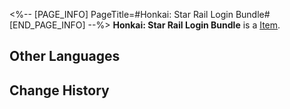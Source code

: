 <%-- [PAGE_INFO]
PageTitle=#Honkai: Star Rail Login Bundle#
[END_PAGE_INFO] --%>
{{Item Infobox
|id          = 310009
|image       = Item Honkai- Star Rail Login Bundle.png
|type        = 
|invCategory = Valuables
|rarity      = 4
|effect      = Use to obtain the following items:<br />· Credit &times;10,000<br />· Adventure Log &times;5<br />· Condensed Aether &times;5<br />· Light Cone: The Seriousness of Breakfast<br />· Relic: Musketeer of Wild Wheat 4-Star Set
|description = 
}}
'''Honkai: Star Rail Login Bundle''' is a [[Item]].

==Other Languages==
{{Other Languages
|en   = Honkai: Star Rail Login Bundle
|zhs  = 《崩坏：星穹铁道》登录礼包
|zht  = 《崩壞：星穹鐵道》登入禮包
|ja   = 『崩壊：スターレイル』ログインパック
|ko   = 〈붕괴: 스타레일〉 로그인 패키지
|es   = Paquete de inicio de sesión de Honkai: Star Rail
|fr   = Cadeau de connexion de Honkai : Star Rail
|ru   = Набор входа Honkai: Star Rail
|th   = "Honkai: Star Rail" แพ็กของขวัญการเข้าสู่ระบบ
|vi   = Gói Đăng Nhập "Honkai: Star Rail"
|de   = Honkai: Star Rail &ndash; Anmeldungspaket
|id   = Paket Hadiah Log In "Honkai: Star Rail"
|pt   = Pacote de Login de Honkai: Star Rail
}}

==Change History==
{{Change History|2.0}}